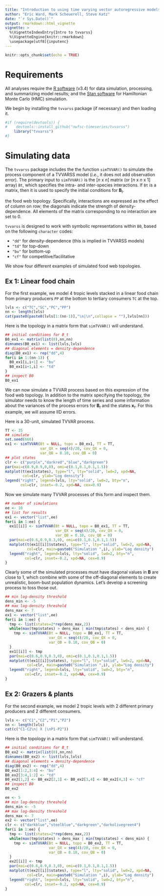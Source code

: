 ```yaml
---
title: "Introduction to using time varying vector autoregressive models (TVVARSS)"
author: "Eric Ward, Mark Scheuerell, Steve Katz"
date: "`r Sys.Date()`"
output: rmarkdown::html_vignette
vignette: >
  %\VignetteIndexEntry{Intro to tvvarss}
  %\VignetteEngine{knitr::rmarkdown}
  \usepackage[utf8]{inputenc}
---
```


```r
knitr::opts_chunk$set(echo = TRUE)
```

# Requirements

All analyses require the [R software](https://cran.r-project.org/) (v3.4) for data simulation, processing, and summarizing model results; and the [Stan software](http://mc-stan.org/) for Hamiltonian Monte Carlo (HMC) simulation.

We begin by installing the `tvvarss` package (if necessary) and then loading it.

```r
#if (require(devtools)) {
#    devtools::install_github("nwfsc-timeseries/tvvarss")
    library("tvvarss")
#}
```

# Simulating data

The `tvvarss` package includes the the function `simTVVAR()` to simulate the process component of a TVVARSS model (_i.e._, it does not add observation error). The primary input to `simTVVAR()` is the [_n_ x _n_] matrix (or [_n_ x _n_ x 1] array) `Bt`, which specifies the intra- and inter-species interactions. If `Bt` is a matrix, then it is used to specify the initial conditions for $\mathbf{B}_t$. 

the food web topology. Specifically, interactions are expressed as the effect of column on row; the diagonals indicate the strength of density-dependence. All elements of the matrix corresponding to no interaction are set to 0.

`tvvarss` is designed to work with symbolic representations within `B0`, based on the following `character` codes:

* `"dd"` for density-dependence (this is implied in TVVARSS models)
* `"td"` for top-down
* `"bu"` for bottom-up
* `"cf"` for competitive/facilitative

We show four different examples of simulated food web topologies. 

## Ex 1: Linear food chain

For the first example, we model 4 tropic levels stacked in a linear food chain from primary producers `PP` at the bottom to tertiary consumers `TC` at the top.

```r
lvls <- c("TC","SC","PC","PP")
nn <- length(lvls)
cat(paste0(paste0(lvls[1:(nn-1)],"\n|\n",collapse = ""),lvls[nn]))
```

Here is the topology in a matrix form that `simTVVAR()` will understand.

```r
## initial conditions for B_t
B0_ex1 <- matrix(list(0),nn,nn)
dimnames(B0_ex1) <- list(lvls,lvls)
## diagonal elements = density-dependence
diag(B0_ex1) <- rep("dd",4)
for(i in 1:(nn-1)) {
  B0_ex1[i,i+1] <- "bu"
  B0_ex1[i+1,i] <- "td"
}
## inspect B0
B0_ex1
```

We can now simulate a TVVAR process based on this expression of the food web topology. In addition to the matrix specifying the topology, the simulator needs to know the length of time series and some information about the variances of the process errors for $\mathbf{B}_t$ and the states $\mathbf{x}_t$. For this example, we will assume IID errors.

Here is a 30-unit, simulated TVVAR process.

```r
TT <- 35
## simulate
set.seed(666)
ex1 <- simTVVAR(Bt = NULL, topo = B0_ex1, TT = TT,
                var_QX = seq(4)/20, cov_QX = 0,
                var_QB = 0.10, cov_QB = 0)
## plot states
clr <- c("purple","darkred","blue","darkgreen")
par(mai=c(0.9,0.9,0,0), omi=c(0.1,0.1,0.1,1.5))
matplot(t(ex1$states), type="l", lty="solid", lwd=2, xpd=NA,
        col=clr, ylab="Log density")
legend("right", legend=lvls, lty="solid", lwd=2, bty="n",
       col=clr, inset=-0.2, xpd=NA, cex=0.9)
```

Now we simulate many TVVAR processes of this form and inspect them.

```r
## number of simulations
ee <- 10
## list for results
ex1 <- vector("list",ee)
for(i in 1:ee) {
  ex1[[i]] <- simTVVAR(Bt = NULL, topo = B0_ex1, TT = TT,
                       var_QX = seq(4)/20, cov_QX = 0,
                       var_QB = 0.10, cov_QB = 0)
  par(mai=c(0.6,0.9,0.3,0), omi=c(0.1,0.1,0.1,1.5))
  matplot(t(ex1[[i]]$states), type="l", lty="solid", lwd=2, xpd=NA,
          col=clr, main=paste0("Simulation ",i), ylab="Log density")
  legend("right", legend=lvls, lty="solid", lwd=2, bty="n",
         col=clr, inset=-0.2, xpd=NA, cex=0.9)
}
```

Clearly some of the simulated processes must have diagonal values in __B__ are close to 1, which combine with some of the off-diagonal elements to create unrealistic, boom-bust population dynamics. Let's develop a screening process to toss those out.

```r
## min log-density threshold
dens_min <- -5
## max log-density threshold
dens_max <- 7
ex1 <- vector("list",ee)
for(i in 1:ee) {
  tmp <- list(states=2*rep(dens_max,2))
  while(max(tmp$states) > dens_max | min(tmp$states) < dens_min) {
    tmp <- simTVVAR(Bt = NULL, topo = B0_ex1, TT = TT,
                    var_QX = seq(4)/20, cov_QX = 0,
                    var_QB = 0.10, cov_QB = 0)
  }
  ex1[[i]] <- tmp
  par(mai=c(0.6,0.9,0.3,0), omi=c(0.1,0.1,0.1,1.5))
  matplot(t(ex1[[i]]$states), type="l", lty="solid", lwd=2, xpd=NA,
          col=clr, main=paste0("Simulation ",i), ylab="Log density")
  legend("right", legend=lvls, lty="solid", lwd=2, bty="n",
         col=clr, inset=-0.2, xpd=NA, cex=0.9)
}
```

## Ex 2: Grazers & plants

For the second example, we model 2 tropic levels with 2 different primary producers and 2 different consumers.

```r
lvls <- c("C1","C2","P1","P2")
nn <- length(lvls)
cat(c("C1-C2\n| X |\nP1-P2"))
```

Here is the topology in a matrix form that `simTVVAR()` will understand.

```r
## initial conditions for B_t
B0_ex2 <- matrix(list(0),nn,nn)
dimnames(B0_ex2) <- list(lvls,lvls)
## diagonal elements = density-dependence
diag(B0_ex2) <- rep("dd",4)
B0_ex2[1:2,3:4] <- "bu"
B0_ex2[3:4,1:2] <- "td"
B0_ex2[1,2] <- B0_ex2[2,1] <- B0_ex2[3,4] <- B0_ex2[4,3] <- "cf"
## inspect B0
B0_ex2
```

```r
ee <- 5
## min log-density threshold
dens_min <- -5
## max log-density threshold
dens_max <- 7
ex2 <- vector("list",ee)
clr <- c("darkblue","steelblue","darkgreen","darkolivegreen4")
for(i in 1:ee) {
  tmp <- list(states=2*rep(dens_max,2))
  while(max(tmp$states) > dens_max | min(tmp$states) < dens_min) {
    tmp <- simTVVAR(Bt = NULL, topo = B0_ex2, TT = TT,
                    var_QX = seq(4)/20, cov_QX = 0,
                    var_QB = 0.10, cov_QB = 0)
  }
  ex2[[i]] <- tmp
  par(mai=c(0.6,0.9,0.3,0), omi=c(0.1,0.1,0.1,1.5))
  matplot(t(ex2[[i]]$states), type="l", lty="solid", lwd=2, xpd=NA,
          col=clr, main=paste0("Simulation ",i), ylab="Log density")
  legend("right", legend=lvls, lty="solid", lwd=2, bty="n",
         col=clr, inset=-0.2, xpd=NA, cex=0.9)
}
```
